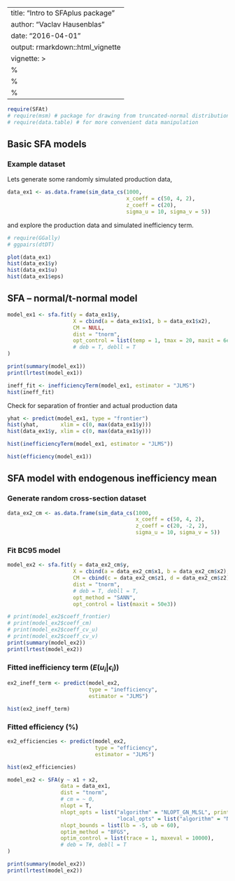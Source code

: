 ---
title: "Intro to SFAplus package"
author: "Vaclav Hausenblas"
date: "2016-04-01"
output: rmarkdown::html_vignette
vignette: >
  %\VignetteIndexEntry{Vignette Title}
  %\VignetteEngine{knitr::rmarkdown}
  %\VignetteEncoding{UTF-8}
  ---
  
```r
require(SFAt)
# require(msm) # package for drawing from truncated-normal distribution
# require(data.table) # for more convenient data manipulation
```


## Basic SFA models

### Example dataset

Lets generate some randomly simulated production data,

```r
data_ex1 <- as.data.frame(sim_data_cs(1000, 
                                      x_coeff = c(50, 4, 2), 
                                      z_coeff = c(20), 
                                      sigma_u = 10, sigma_v = 5))

```

and explore the production data and simulated inefficiency term.

```r
# require(GGally)
# ggpairs(dtDT)

plot(data_ex1)
hist(data_ex1$y)
hist(data_ex1$u)
hist(data_ex1$eps)

```

## SFA -- normal/t-normal model

```r
model_ex1 <- sfa.fit(y = data_ex1$y,
                     X = cbind(a = data_ex1$x1, b = data_ex1$x2),
                     CM = NULL,   
                     dist = "tnorm",
                     opt_control = list(temp = 1, tmax = 20, maxit = 6e4)
                     # deb = T, debll = T
)

print(summary(model_ex1))
print(lrtest(model_ex1))
```


```r
ineff_fit <- inefficiencyTerm(model_ex1, estimator = "JLMS")
hist(ineff_fit)
```

Check for separation of frontier and actual production data
```r
yhat <- predict(model_ex1, type = "frontier")
hist(yhat,       xlim = c(0, max(data_ex1$y)))
hist(data_ex1$y, xlim = c(0, max(data_ex1$y)))
```

```r
hist(inefficiencyTerm(model_ex1, estimator = "JLMS"))
```

```r
hist(efficiency(model_ex1))
```

## SFA model with endogenous inefficiency mean 

### Generate random cross-section dataset
```r
data_ex2_cm <- as.data.frame(sim_data_cs(1000, 
                                         x_coeff = c(50, 4, 2), 
                                         z_coeff = c(20, -2, 2), 
                                         sigma_u = 10, sigma_v = 5))

```

### Fit BC95 model
```r

model_ex2 <- sfa.fit(y = data_ex2_cm$y,
                     X = cbind(a = data_ex2_cm$x1, b = data_ex2_cm$x2),
                     CM = cbind(c = data_ex2_cm$z1, d = data_ex2_cm$z2),
                     dist = "tnorm",
                     # deb = T, debll = T,
                     opt_method = "SANN",
                     opt_control = list(maxit = 50e3))

# print(model_ex2$coeff_frontier)
# print(model_ex2$coeff_cm)
# print(model_ex2$coeff_cv_u)
# print(model_ex2$coeff_cv_v)
print(summary(model_ex2))
print(lrtest(model_ex2))
```

### Fitted inefficiency term ($E(u_i|\epsilon_i)$)

```r
ex2_ineff_term <- predict(model_ex2, 
                          type = "inefficiency", 
                          estimator = "JLMS")

hist(ex2_ineff_term)
```

### Fitted efficiency (%)
```r
ex2_efficiencies <- predict(model_ex2, 
                            type = "efficiency", 
                            estimator = "JLMS")

hist(ex2_efficiencies)
```


```r

model_ex2 <- SFA(y ~ x1 + x2,
                 data = data_ex1,
                 dist = "tnorm",
                 # cm = ~ 0,  
                 nlopt = T,
                 nlopt_opts = list("algorithm" = "NLOPT_GN_MLSL", print_level = 1, maxeval = 1e4, xtol_rel = 1e-10,
                                   "local_opts" = list("algorithm" = "NLOPT_LN_PRAXIS", print_level = 1, maxeval = 1e3, xtol_rel = 1e-10)),
                 nlopt_bounds = list(lb = -5, ub = 60),
                 optim_method = "BFGS",
                 optim_control = list(trace = 1, maxeval = 10000),
                 # deb = T#, debll = T
)

print(summary(model_ex2))
print(lrtest(model_ex2))

```

